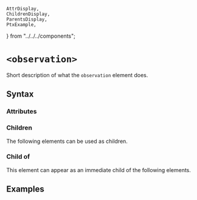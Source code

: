     AttrDisplay,
    ChildrenDisplay,
    ParentsDisplay,
    PtxExample,
} from "../../../components";

# `<observation>`

Short description of what the `observation` element does.

## Syntax

### Attributes

<AttrDisplay name="observation" />

### Children

The following elements can be used as children.

<ChildrenDisplay name="observation" />

### Child of

This element can appear as an immediate child of the following elements.

<ParentsDisplay name="observation" />

## Examples

    